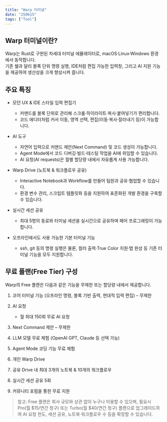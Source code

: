 ```yaml
---
title: "Warp 터미널"
date: "250615"
tags: ["Tool"]
---
```



## Warp 터미널이란?

Warp는 Rust로 구현된 차세대 터미널 에뮬레이터로, macOS·Linux·Windows 환경에서 동작합니다.   
기존 쉘과 달리 블록 단위 명령 실행, IDE처럼 편집 가능한 입력창, 그리고 AI 지원 기능을 제공하여 생산성을 크게 향상시켜 줍니다.

## 주요 특징

* 모던 UX & IDE 스타일 입력 편집기

  * 커맨드를 블록 단위로 관리해 스크롤·하이라이트·복사·붙여넣기가 편리합니다.
  * 코드 에디터처럼 커서 이동, 영역 선택, 편집(이동·복사·잘라내기 등)이 가능합니다.

* AI 도구

  * 자연어 입력으로 커맨드 제안(Next Command) 및 코드 생성이 가능합니다.
  * Agent Mode에서 코드 디버깅·빌드·테스팅 작업을 AI에 위임할 수 있습니다.
  * AI 요청(AI requests)은 월별 할당량 내에서 자유롭게 사용 가능합니다.

* Warp Drive (노트북 & 워크플로우 공유)

  * Interactive Notebook과 Workflow를 만들어 팀원과 공유·협업할 수 있습니다.
  * 환경 변수 관리, 스크립트 템플릿화 등을 지원하여 표준화된 개발 환경을 구축할 수 있습니다.

* 실시간 세션 공유

  * 최대 5명의 동료와 터미널 세션을 실시간으로 공유하며 페어 프로그래밍이 가능합니다.

* 오프라인에서도 사용 가능한 기본 터미널 기능

  * ssh, git 등의 명령 실행은 물론, 컬러 출력·True Color 지원·탭 완성 등 기존 터미널 기능을 모두 지원합니다.

## 무료 플랜(Free Tier) 구성

Warp의 Free 플랜은 다음과 같은 기능을 무제한 또는 할당량 내에서 제공합니다.

1. 코어 터미널 기능 (오프라인 명령, 블록 기반 출력, 현대적 입력 편집) – 무제한
2. AI 요청

   * 월 최대 150회 무료 AI 요청
3. Next Command 제안 – 무제한
4. LLM 모델 무료 체험 (OpenAI GPT, Claude 등 선택 가능)
5. Agent Mode 코딩 기능 무료 체험
6. 개인 Warp Drive
7. 공유 Drive 내 최대 3개의 노트북 & 10개의 워크플로우
8. 실시간 세션 공유 5회
9. 커뮤니티 포럼을 통한 무료 지원

> 참고: Free 플랜은 회사 규모와 상관 없이 누구나 이용할 수 있으며, 필요시 Pro(월 \$15/연간 청구) 또는 Turbo(월 \$40/연간 청구) 플랜으로 업그레이드하여 AI 요청 한도, 세션 공유, 노트북·워크플로우 수 등을 확장할 수 있습니다.


